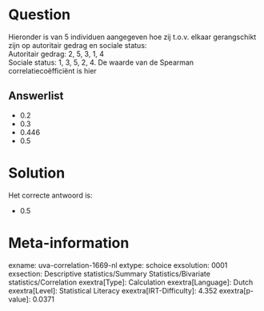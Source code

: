 Question
========

Hieronder is van 5 individuen aangegeven hoe zij t.o.v. elkaar
gerangschikt zijn op autoritair gedrag en sociale status:\
Autoritair gedrag: 2, 5, 3, 1, 4\
Sociale status: 1, 3, 5, 2, 4. De waarde van de Spearman
correlatiecoëfficiënt is hier

Answerlist
----------

* 0.2
* 0.3
* 0.446
* 0.5

Solution
========

Het correcte antwoord is: 

* 0.5

Meta-information
================
exname: uva-correlation-1669-nl
extype: schoice
exsolution: 0001
exsection: Descriptive statistics/Summary Statistics/Bivariate statistics/Correlation
exextra[Type]: Calculation
exextra[Language]: Dutch
exextra[Level]: Statistical Literacy
exextra[IRT-Difficulty]: 4.352
exextra[p-value]: 0.0371
